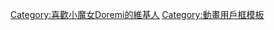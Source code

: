 {{Userbox
  |border-c=red
  |border-s=1
  |id=Doremi
  |id-c=#9932CC
  |id-fc=#FFFF00
  |id-s=13
  |info=这个用户是個'''[[小魔女Doremi|<span style="color:#4169E1;">麻煩小魔女</span>]]'''。
  |info-c=pink
  |info-fc=#FF1493
  |info-s=10
}}<includeonly>[[Category:喜歡小魔女Doremi的維基人]]</includeonly><noinclude>{{Documentation}}
[[Category:動畫用戶框模板]]</noinclude>